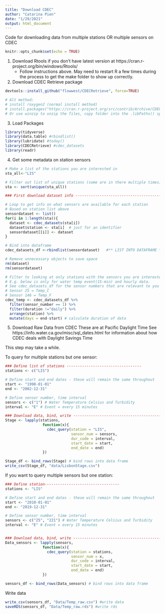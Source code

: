 ```yaml
---
title: "Download CDEC"
author: "Catarina Pien"
date: "1/29/2021"
output: html_document
---
```


Code for downloading data from multiple stations OR multiple sensors on CDEC

```r
knitr::opts_chunk$set(echo = TRUE)
```

1. Download Rtools if you don't have latest version at https://cran.r-project.org/bin/windows/Rtools/    
    * Follow instructions above. May need to restart R a few times during the process to get the make folder to show up correctly. 
  
2. Download CDEC Retrieve package

```r
devtools::install_github("flowwest/CDECRetrieve", force=TRUE)

# Alt method:
# install roxygen2 (normal install method)
# install.packages("https://cran.r-project.org/src/contrib/Archive/CDECRetrieve/CDECRetrieve_0.1.4.tar.gz", repos=NULL, method = "libcurl")
# Or use winzip to unzip the files, copy folder into the .libPaths() specified (or go to Tools Install to check where lib is)
```

3. Load Packages

```r
library(tidyverse)
library(data.table) #rbindlist()
library(lubridate) #today()
library(CDECRetrieve) #cdec_datasets
library(readr)
```


4. Get some metadata on station sensors 

```r

# Make a list of the stations you are interested in 
sta_all<-"LIS"

# Filter out list of unique stations (some are in there multiple times)
sta <- sort(unique(sta_all))

### First download dataset info ---------------------------------------------

# Loop to get info on what sensors are available for each station
# Based on station list above
sensordataset <- list() 
for(i in 1:length(sta)){
  dataset <- cdec_datasets(sta[i])
  dataset$station <- sta[i]  # just for an identifier
  sensordataset[[i]] <- dataset
} 

# Bind into dataframe 
cdec_datasets_df <-rbindlist(sensordataset)   #** LIST INTO DATAFRAME **

# Remove unnecessary objects to save space
rm(dataset)
rm(sensordataset)

# Filter to looking at only stations with the sensors you are interested in. 
# E.g. below is only for water temp event(15-min) and hourly data. 
# See cdec_datasets_df for the sensor numbers that are relevant to you
# Sensor 25 = Temp_C
# Sensor 146 = Temp_F
cdec_temp <- cdec_datasets_df %>% 
  filter(sensor_number == 1) %>% 
  filter(duration !="daily") %>%
  arrange(station) %>%
  mutate(days = end-start) # calculate duration of data

```

5. Download Raw Data from CDEC
These are at Pacific Daylight Time
See https://info.water.ca.gov/misc/sql_dates.html for information about how CDEC deals with Daylight Savings Time

This step may take a while.

To query for multiple stations but one sensor:
```r

### Define list of stations ----------------------------------
stations <- c("LIS")

# Define start and end dates - these will remain the same throughout
start <- "1998-01-01"
end <- "2002-12-31"

# Define sensor number, time interval 
sensors <- c("1") # Water Temperature Celsius and Turbidity
interval <- "E" # Event = every 15 minutes

### Download data, bind, write --------------------------------------------
Stage <- lapply(stations, 
                 function(x){
                   cdec_query(station = "LIS",
                              sensor_num = sensors,
                              dur_code = interval,
                              start_date = start,
                              end_date = end)
                 })

Stage_df <- bind_rows(Stage) # bind rows into data frame
write_csv(Stage_df, "data/LisbonStage.csv")
```

If you want to query multiple sensors but one station:
```r

### Define station----------------------------------
stations <- "LIS"

# Define start and end dates - these will remain the same throughout
start <- "2010-01-01"
end <- "2019-12-31"

# Define sensor number, time interval 
sensors <- c("25", "221") # Water Temperature Celsius and Turbidity
interval <- "E" # Event = every 15 minutes


### Download data, bind, write --------------------------------------------
Data_sensors <- lapply(sensors, 
                 function(x){
                   cdec_query(station = stations,
                              sensor_num = x,
                              dur_code = interval,
                              start_date = start,
                              end_date = end)
                 })

sensors_df <- bind_rows(Data_sensors) # bind rows into data frame
```

Write data 
```r
write_csv(sensors_df, "Data/Temp_raw.csv") #write data
saveRDS(sensors_df, "Data/Temp_raw.rds") #write rds
```

